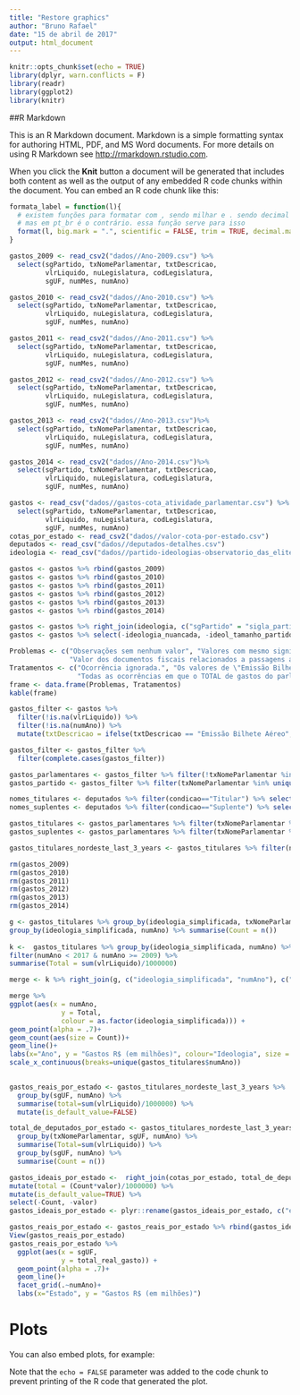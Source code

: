 ```yaml
---
title: "Restore graphics"
author: "Bruno Rafael"
date: "15 de abril de 2017"
output: html_document
---
```


```r
knitr::opts_chunk$set(echo = TRUE)
library(dplyr, warn.conflicts = F)
library(readr)
library(ggplot2)
library(knitr)

```

##R Markdown

This is an R Markdown document. Markdown is a simple formatting syntax for authoring HTML, PDF, and MS Word documents. For more details on using R Markdown see <http://rmarkdown.rstudio.com>.

When you click the **Knit** button a document will be generated that includes both content as well as the output of any embedded R code chunks within the document. You can embed an R code chunk like this:

```r
formata_label = function(l){
  # existem funções para formatar com , sendo milhar e . sendo decimal (scales::comma)
  # mas em pt_br é o contrário. essa função serve para isso
  format(l, big.mark = ".", scientific = FALSE, trim = TRUE, decimal.mark = ",")
} 

gastos_2009 <- read_csv2("dados//Ano-2009.csv") %>% 
  select(sgPartido, txNomeParlamentar, txtDescricao, 
         vlrLiquido, nuLegislatura, codLegislatura, 
         sgUF, numMes, numAno)

gastos_2010 <- read_csv2("dados//Ano-2010.csv") %>% 
  select(sgPartido, txNomeParlamentar, txtDescricao, 
         vlrLiquido, nuLegislatura, codLegislatura, 
         sgUF, numMes, numAno)

gastos_2011 <- read_csv2("dados//Ano-2011.csv") %>% 
  select(sgPartido, txNomeParlamentar, txtDescricao, 
         vlrLiquido, nuLegislatura, codLegislatura, 
         sgUF, numMes, numAno)

gastos_2012 <- read_csv2("dados//Ano-2012.csv") %>% 
  select(sgPartido, txNomeParlamentar, txtDescricao, 
         vlrLiquido, nuLegislatura, codLegislatura, 
         sgUF, numMes, numAno)

gastos_2013 <- read_csv2("dados//Ano-2013.csv")%>% 
  select(sgPartido, txNomeParlamentar, txtDescricao, 
         vlrLiquido, nuLegislatura, codLegislatura, 
         sgUF, numMes, numAno)

gastos_2014 <- read_csv2("dados//Ano-2014.csv")%>% 
  select(sgPartido, txNomeParlamentar, txtDescricao, 
         vlrLiquido, nuLegislatura, codLegislatura, 
         sgUF, numMes, numAno)

gastos <- read_csv("dados//gastos-cota_atividade_parlamentar.csv") %>%
  select(sgPartido, txNomeParlamentar, txtDescricao, 
         vlrLiquido, nuLegislatura, codLegislatura, 
         sgUF, numMes, numAno)
cotas_por_estado <- read_csv2("dados//valor-cota-por-estado.csv")
deputados <- read_csv("dados//deputados-detalhes.csv")
ideologia <- read_csv("dados//partido-ideologias-observatorio_das_elites.csv")

gastos <- gastos %>% rbind(gastos_2009)
gastos <- gastos %>% rbind(gastos_2010)
gastos <- gastos %>% rbind(gastos_2011)
gastos <- gastos %>% rbind(gastos_2012)
gastos <- gastos %>% rbind(gastos_2013)
gastos <- gastos %>% rbind(gastos_2014)

gastos <- gastos %>% right_join(ideologia, c("sgPartido" = "sigla_partido"))
gastos <- gastos %>% select(-ideologia_nuancada, -ideol_tamanho_partido, -nome_partido)

Problemas <- c("Observações sem nenhum valor", "Valores com mesmo significado \"Emissão Bilhete\" Aéreo e \"PASSAGENS AÉREAS\"",
               "Valor dos documentos fiscais relacionados a passagens aéreas negativos")
Tratamentos <- c("Ocorrência ignorada.", "Os valores de \"Emissão Bilhete\" foram substituídas por \"PASSAGENS AÉREAS\".",
                 "Todas as ocorrências em que o TOTAL de gastos do parlamentar é negativo significa que o valor indica um ressarcimento em que o parlamentar fez a compra mas não usufruiu dela e o valor no fim das contas não foi gasto. Portanto todas as ocorrências em que o total ficou abaixo de zero, foram descartadas.")
frame <- data.frame(Problemas, Tratamentos)
kable(frame)

gastos_filter <- gastos %>% 
  filter(!is.na(vlrLiquido)) %>%
  filter(!is.na(numAno)) %>%
  mutate(txtDescricao = ifelse(txtDescricao == "Emissão Bilhete Aéreo", "PASSAGENS AÉREAS", txtDescricao))

gastos_filter <- gastos_filter %>% 
  filter(complete.cases(gastos_filter))

gastos_parlamentares <- gastos_filter %>% filter(!txNomeParlamentar %in% unique(sgPartido))
gastos_partido <- gastos_filter %>% filter(txNomeParlamentar %in% unique(sgPartido))

nomes_titulares <- deputados %>% filter(condicao=="Titular") %>% select(nomeParlamentar)
nomes_suplentes <- deputados %>% filter(condicao=="Suplente") %>% select(nomeParlamentar)

gastos_titulares <- gastos_parlamentares %>% filter(txNomeParlamentar %in% nomes_titulares$nomeParlamentar)
gastos_suplentes <- gastos_parlamentares %>% filter(txNomeParlamentar %in% nomes_suplentes$nomeParlamentar)

gastos_titulares_nordeste_last_3_years <- gastos_titulares %>% filter(numAno > 2013 & numAno < 2017)%>%filter(sgUF %in% c("PB", "CE", "MA", "AL", "BA", "PE", "RN", "SE", "PI"))

rm(gastos_2009)
rm(gastos_2010)
rm(gastos_2011)
rm(gastos_2012)
rm(gastos_2013)
rm(gastos_2014)
```

```r

g <- gastos_titulares %>% group_by(ideologia_simplificada, txNomeParlamentar,numAno) %>% filter(numAno < 2017 & numAno >= 2009) %>% summarise(Total = n()) %>% select(-Total) %>%
group_by(ideologia_simplificada, numAno) %>% summarise(Count = n())
  
k <-  gastos_titulares %>% group_by(ideologia_simplificada, numAno) %>% 
filter(numAno < 2017 & numAno >= 2009) %>%
summarise(Total = sum(vlrLiquido)/1000000)

merge <- k %>% right_join(g, c("ideologia_simplificada", "numAno"), c("ideologia_simplificada", "numAno"))

merge %>%
ggplot(aes(x = numAno, 
             y = Total, 
             colour = as.factor(ideologia_simplificada))) + 
geom_point(alpha = .7)+
geom_count(aes(size = Count))+
geom_line()+
labs(x="Ano", y = "Gastos R$ (em milhões)", colour="Ideologia", size = "Nº de deputados por ideologia")+
scale_x_continuous(breaks=unique(gastos_titulares$numAno))
  
```



```r
gastos_reais_por_estado <- gastos_titulares_nordeste_last_3_years %>% 
  group_by(sgUF, numAno) %>%
  summarise(total=sum(vlrLiquido)/1000000) %>%
  mutate(is_default_value=FALSE)

total_de_deputados_por_estado <- gastos_titulares_nordeste_last_3_years %>% 
  group_by(txNomeParlamentar, sgUF, numAno) %>%
  summarise(Total=sum(vlrLiquido)) %>%
  group_by(sgUF, numAno) %>%
  summarise(Count = n())

gastos_ideais_por_estado <-  right_join(cotas_por_estado, total_de_deputados_por_estado, c("estado" = "sgUF"))%>%
mutate(total = (Count*valor)/1000000) %>%
mutate(is_default_value=TRUE) %>%
select(-Count, -valor)
gastos_ideais_por_estado <- plyr::rename(gastos_ideais_por_estado, c("estado" = "sgUF"))

gastos_reais_por_estado <- gastos_reais_por_estado %>% rbind(gastos_ideais_por_estado)
View(gastos_reais_por_estado)
gastos_reais_por_estado %>%
  ggplot(aes(x = sgUF, 
             y = total_real_gasto)) + 
  geom_point(alpha = .7)+
  geom_line()+
  facet_grid(.~numAno)+
  labs(x="Estado", y = "Gastos R$ (em milhões)")
```

# Plots
You can also embed plots, for example:

Note that the `echo = FALSE` parameter was added to the code chunk to prevent printing of the R code that generated the plot.

